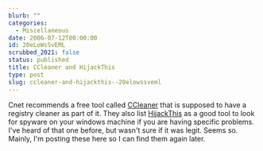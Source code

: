 ```yaml
---
blurb: ""
categories:
  - Miscellaneous
date: 2006-07-12T00:00:00
id: 20eLoWsSvEML
scrubbed_2021: false
status: published
title: CCleaner and HijackThis
type: post
slug: ccleaner-and-hijackthis--20elowssveml
---
```


Cnet recommends a free tool called [CCleaner](http://www.download.com/CCleaner/3000-2144_4-10315544.html?tag=img) that is supposed to have a registry cleaner as part of it. They also list [HijackThis](http://www.download.com/HijackThis/3000-8022_4-10227353.html?tag=img) as a good tool to look for spyware on your windows machine if you are having specific problems. I've heard of that one before, but wasn't sure if it was legit. Seems so. Mainly, I'm posting these here so I can find them again later.